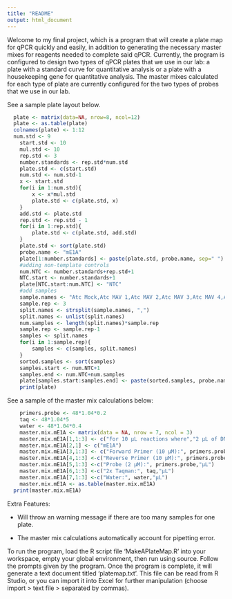 ```yaml
---
title: "README"
output: html_document
---
```


Welcome to my final project, which is a program that will create a plate map for qPCR quickly and easily, in addition to generating the necessary master mixes for reagents needed to complete said qPCR. Currently, the program is configured to design two types of qPCR plates that we use in our lab: a plate with a standard curve for quantitative analysis or a plate with a housekeeping gene for quantitative analysis. The master mixes calculated for each type of plate are currently configured for the two types of probes that we use in our lab.

See a sample plate layout below.

```r
  plate <- matrix(data=NA, nrow=8, ncol=12)
  plate <- as.table(plate)
  colnames(plate) <- 1:12  
  num.std <- 9
	start.std <- 10
	mul.std <- 10
	rep.std <- 3
	number.standards <- rep.std*num.std
	plate.std <- c(start.std)
	num.std <- num.std-1
	x <- start.std
	for(i in 1:num.std){
		x <- x*mul.std
		plate.std <- c(plate.std, x)
	}
	add.std <- plate.std
	rep.std <- rep.std - 1
	for(i in 1:rep.std){ 
		plate.std <- c(plate.std, add.std)
	}
	plate.std <- sort(plate.std)
	probe.name <- "mE1A"
	plate[1:number.standards] <- paste(plate.std, probe.name, sep=" ")
	#adding non-template controls
	num.NTC <- number.standards+rep.std+1
	NTC.start <- number.standards+1
	plate[NTC.start:num.NTC] <- "NTC"
	#add samples
	sample.names <- "Atc Mock,Atc MAV 1,Atc MAV 2,Atc MAV 3,Atc MAV 4,Atc MAV 5,Atc MAV 6,B6 Mock,B6 MAV 1,B6 MAV 2,B6 MAV 3,B6 MAV 4,B6 MAV 5,B6 MAV 6"
	sample.rep <- 3
	split.names <- strsplit(sample.names, ",")
	split.names <- unlist(split.names)
	num.samples <- length(split.names)*sample.rep
	sample.rep <- sample.rep-1
	samples <- split.names
	for(i in 1:sample.rep){ 
		samples <- c(samples, split.names)
	} 
	sorted.samples <- sort(samples)
	samples.start <- num.NTC+1
	samples.end <- num.NTC+num.samples
	plate[samples.start:samples.end] <- paste(sorted.samples, probe.name, sep=" ")
	print(plate)
```

See a sample of the master mix calculations below:
```r
	primers.probe <- 48*1.04*0.2
	taq <- 48*1.04*5
	water <- 48*1.04*0.4
	master.mix.mE1A <- matrix(data = NA, nrow = 7, ncol = 3)
	master.mix.mE1A[1,1:3] <- c("For 10 µL reactions where","2 µL of DNA is added to each reaction,", "the master mix is as follows:")
	master.mix.mE1A[2,1] <- c("mE1A")
	master.mix.mE1A[3,1:3] <- c("Forward Primer (10 µM):", primers.probe,"µL")
	master.mix.mE1A[4,1:3] <-c("Reverse Primer (10 µM):", primers.probe,"µL")
	master.mix.mE1A[5,1:3] <-c("Probe (2 µM):", primers.probe,"µL")
	master.mix.mE1A[6,1:3] <-c("2x Taqman:", taq,"µL")
	master.mix.mE1A[7,1:3] <-c("Water:", water,"µL")
	master.mix.mE1A <- as.table(master.mix.mE1A)
  print(master.mix.mE1A)
```

Extra Features:


+ Will throw an warning message if there are too many samples for one plate.


+ The master mix calculations automatically account for pipetting error.

To run the program, load the R script file 'MakeAPlateMap.R' into your workspace, empty your global environment, then run using source. Follow the prompts given by the program. Once the program is complete, it will generate a text document titled 'platemap.txt'. This file can be read from R Studio, or you can import it into Excel for further manipulation (choose import > text file > separated by commas).